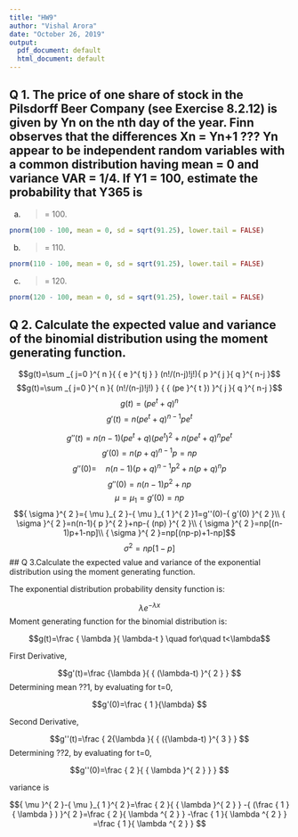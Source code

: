 ---
title: "HW9"
author: "Vishal Arora"
date: "October 26, 2019"
output:
  pdf_document: default
  html_document: default
---

## Q 1. The price of one share of stock in the Pilsdorff Beer Company (see Exercise 8.2.12) is given by Yn on the nth day of the year. Finn observes that the differences Xn = Yn+1 ??? Yn appear to be independent random variables with a common distribution having mean = 0 and variance VAR = 1/4. If Y1 = 100, estimate the probability that Y365 is
(a) >= 100.

```{r}
pnorm(100 - 100, mean = 0, sd = sqrt(91.25), lower.tail = FALSE)
```

(b) >= 110.    
```{r}
pnorm(110 - 100, mean = 0, sd = sqrt(91.25), lower.tail = FALSE)
```

(c) >= 120.                      

```{r}
pnorm(120 - 100, mean = 0, sd = sqrt(91.25), lower.tail = FALSE)
```

## Q 2. Calculate the expected value and variance of the binomial distribution using the moment generating function.

$$g(t)=\sum _{ j=0 }^{ n }{ { e }^{ tj } } (n!/(n-j)!j!){ p }^{ j }{ q }^{ n-j }$$
$$g(t)=\sum _{ j=0 }^{ n }{ (n!/(n-j)!j!) } { { (pe }^{ t }) }^{ j }{ q }^{ n-j }$$
$$g(t)={ ({ pe }^{ t }+q) }^{ n }$$
$$g'(t)=n{ ({ pe }^{ t }+q) }^{ n-1 }{ pe }^{ t }$$

$$g''(t)=n(n-1)({ pe }^{ t }+q){ ({ pe }^{ t }) }^{ 2 }+n{ ({ pe }^{ t }+q) }^{ n }{ pe }^{ t }  $$
$$g'(0)={ n(p+q) }^{ n-1 }p=np$$
$$g''(0)=\quad { n(n-1)(p+q) }^{ n-1 }{ p }^{ 2 }+{ n(p+q) }^{ n }p$$
$$g''(0)=n(n-1){ p }^{ 2 }+np$$
$$\mu ={ \mu  }_{ 1 }=g'(0)=np$$
$${ \sigma  }^{ 2 }={ \mu  }_{ 2 }-{ \mu  }_{ 1 }^{ 2 }1=g''(0)-{ g'(0) }^{ 2 }\\ { \sigma  }^{ 2 }=n(n-1){ p }^{ 2 }+np-{ (np) }^{ 2 }\\ { \sigma  }^{ 2 }=np[(n-1)p+1-np]\\ { \sigma  }^{ 2 }=np[(np-p)+1-np]$$
$${ \sigma  }^{ 2 }=np[1-p]$$
## Q 3.Calculate the expected value and variance of the exponential distribution using the moment generating function.

The exponential distribution probability density function is:

$$\lambda { e }^{ -\lambda x }$$
Moment generating function for the binomial distribution is:

$$g(t)=\frac { \lambda }{ \lambda-t } \quad for\quad t<\lambda$$

First Derivative,

$$g'(t)=\frac {\lambda }{ { (\lambda-t) }^{ 2 } } $$
Determining mean ??1, by evaluating for t=0,

$$g'(0)=\frac { 1 }{\lambda} $$


Second Derivative,

$$g''(t)=\frac { 2{\lambda }{ { ({\lambda-t) }^{ 3 } } $$
Determining ??2, by evaluating for t=0,

$$g''(0)=\frac { 2 }{ { \lambda  }^{ 2 } } } $$

variance is

$${ \mu  }^{ 2 }-{ \mu  }_{ 1 }^{ 2 }=\frac { 2 }{ { \lambda  }^{ 2 } } -{ (\frac { 1 }{ \lambda  } ) }^{ 2 }=\frac { 2 }{ \lambda ^{ 2 } } -\frac { 1 }{ \lambda ^{ 2 } } =\frac { 1 }{ \lambda ^{ 2 } }  $$


